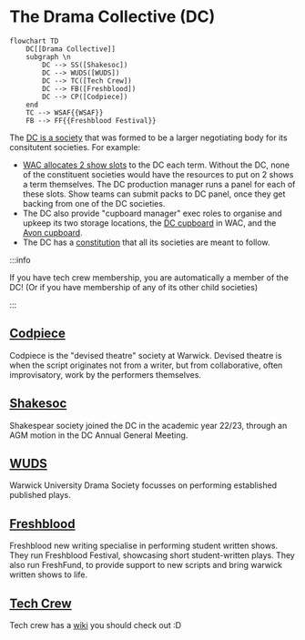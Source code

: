 # The Drama Collective (DC)

```mermaid
flowchart TD
    DC[[Drama Collective]]
    subgraph \n
        DC --> SS([Shakesoc])
        DC --> WUDS([WUDS])
        DC --> TC([Tech Crew])
        DC --> FB([Freshblood])
        DC --> CP([Codpiece])
    end
    TC --> WSAF{{WSAF}}
    FB --> FF{{Freshblood Festival}}
```

The [DC is a society](https://www.warwicksu.com/societies-sports/societies/dramacollective/) that was formed to be a larger negotiating body for its consitutent societies. 
For example:
- [WAC allocates 2 show slots](../wiki/warwick-drama/shows#wac-show-slots) to the DC each term.  Without the DC, none of the constituent societies would have the resources to put on 2 shows a term themselves. The DC production manager runs a panel for each of these slots.  Show teams can submit packs to DC panel, once they get backing from one of the DC societies. 
- The DC also provide "cupboard manager" exec roles to organise and upkeep its two storage locations, the [DC cupboard](../wiki/tech-crew/storage#the-dc-cupboard) in WAC, and the [Avon cupboard](../wiki/tech-crew/storage#the-avon-cupboard).
- The DC has a [constitution](https://www.warwicksu.com/resources/dramacollective/Drama-Collective-Constitution-updated-2023/) that all its societies are meant to follow. 

:::info

If you have tech crew membership, you are automatically a member of the DC! (Or if you have membership of any of its other child societies)

:::

## [Codpiece](https://www.warwicksu.com/societies-sports/societies/codpiecetheatre/)

Codpiece is the "devised theatre" society at Warwick. Devised theatre is when the script originates not from a writer, but from collaborative, often improvisatory, work by the performers themselves.


## [Shakesoc](https://www.warwicksu.com/societies-sports/societies/shakespeare/)

Shakespear society joined the DC in the academic year 22/23, through an AGM motion in the DC Annual General Meeting.

## [WUDS](https://www.warwicksu.com/societies-sports/societies/wuds/)

Warwick University Drama Society focusses on performing established published plays.


## [Freshblood](https://www.warwicksu.com/societies-sports/societies/freshbloodtheatre/)

Freshblood new writing specialise in performing student written shows. They run Freshblood Festival, showcasing short student-written plays. They also run FreshFund, to provide support to new scripts and bring warwick written shows to life. 

## [Tech Crew](https://www.warwicksu.com/societies-sports/societies/techcrew/)

Tech crew has a [wiki](../wiki) you should check out :D 
